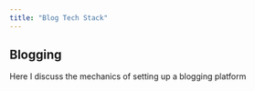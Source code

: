 ```yaml
---
title: "Blog Tech Stack"
---
```


## Blogging

Here I discuss the mechanics of setting up a blogging platform
